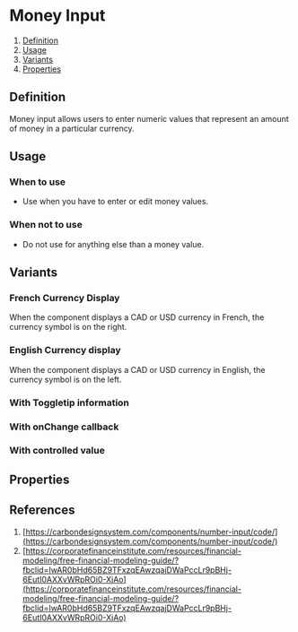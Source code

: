 
<Meta of={MoneyInputStories} />

# Money Input
1. [Definition](#definition)
2. [Usage](#usage)
3. [Variants](#variants)
4. [Properties](#properties)

## Definition
Money input allows users to enter numeric values that represent an amount of money in a particular currency.
<Canvas of={MoneyInputStories.FrenchLocale} />

## Usage
### When to use
- Use when you have to enter or edit money values.

### When not to use
- Do not use for anything else than a money value. 

## Variants
### French Currency Display
When the component displays a CAD or USD currency in French, the currency symbol is on the right.
<Canvas of={MoneyInputStories.FrenchLocale} />

### English Currency display
When the component displays a CAD or USD currency in English, the currency symbol is on the left.
<Canvas of={MoneyInputStories.EnglishLocale} />

### With Toggletip information
<Canvas of={MoneyInputStories.WithToggletip} />

### With onChange callback
<Canvas of={MoneyInputStories.OnChangeCallback} />

### With controlled value
<Canvas of={MoneyInputStories.WithControlledValue} />

## Properties
<ArgTypes of={MoneyInput} />

## References
1. [https://carbondesignsystem.com/components/number-input/code/](https://carbondesignsystem.com/components/number-input/code/)
2. [https://corporatefinanceinstitute.com/resources/financial-modeling/free-financial-modeling-guide/?fbclid=IwAR0bHd65BZ9TFxzqEAwzqajDWaPccLr9pBHj-6EutI0AXXvWRpROi0-XjAo](https://corporatefinanceinstitute.com/resources/financial-modeling/free-financial-modeling-guide/?fbclid=IwAR0bHd65BZ9TFxzqEAwzqajDWaPccLr9pBHj-6EutI0AXXvWRpROi0-XjAo)
